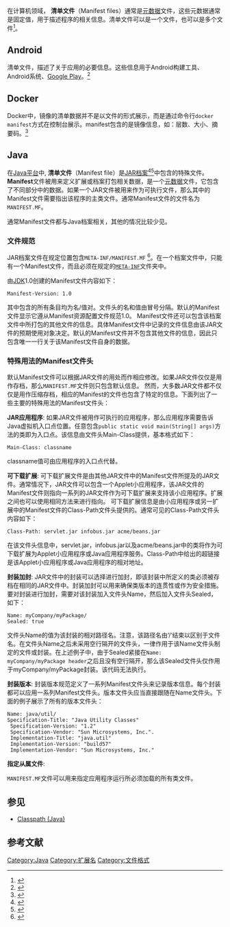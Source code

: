 {{NoteTA
| G1 = IT
}}
在计算机领域， '''清单文件'''（Manifest files）通常是[[元数据|元数据]]文件，这些元数据通常是固定值，用于描述程序的相关信息。清单文件可以是一个文件，也可以是多个文件<ref>{{Cite web|title=Creating GitHub Apps from a manifest|url=https://developer.github.com/apps/building-github-apps/creating-github-apps-from-a-manifest/|accessdate=2020-02-26|work=GitHub Developer|language=en|archive-date=2020-10-28|archive-url=https://web.archive.org/web/20201028050311/https://developer.github.com/apps/building-github-apps/creating-github-apps-from-a-manifest/|dead-url=no}}</ref>。

== Android ==
清单文件，描述了关于应用的必要信息。这些信息用于Android构建工具、Android系统、[[Google_Play|Google Play]]。<ref>{{Cite web|title=App Manifest Overview|url=https://developer.android.com/guide/topics/manifest/manifest-intro|accessdate=2020-02-26|work=Android Developers|language=en|archive-date=2021-03-14|archive-url=https://web.archive.org/web/20210314114719/https://developer.android.com/guide/topics/manifest/manifest-intro|dead-url=no}}</ref>

== Docker ==
Docker中，镜像的清单数据并不是以文件的形式展示，而是通过命令行<code>docker manifest</code>方式在控制台展示。manifest包含的是镜像信息，如：层数、大小、摘要码。<ref>{{Cite web|title=docker manifest|url=https://docs.docker.com/engine/reference/commandline/manifest/|accessdate=2020-02-26|date=2020-02-25|work=Docker Documentation|language=en|archive-date=2021-03-26|archive-url=https://web.archive.org/web/20210326200403/https://docs.docker.com/engine/reference/commandline/manifest/|dead-url=no}}</ref>

== Java ==
在[[Java平臺|Java平台]]中, '''清单文件'''（Manifest file）是[[JAR_(文件格式)|JAR档案]]<ref>{{Cite web |url=http://java.sun.com/developer/Books/javaprogramming/JAR/basics/manifest.html |title=存档副本 |access-date=2011-11-17 |archive-date=2012-06-26 |archive-url=https://web.archive.org/web/20120626125503/http://java.sun.com/developer/Books/javaprogramming/JAR/basics/manifest.html |dead-url=no }}</ref><ref>{{Cite web |url=http://download.oracle.com/javase/6/docs/technotes/guides/jar/jar.html#JAR%20Manifest |title=存档副本 |access-date=2011-11-17 |archive-date=2011-11-02 |archive-url=https://web.archive.org/web/20111102065209/http://download.oracle.com/javase/6/docs/technotes/guides/jar/jar.html#JAR%20Manifest |dead-url=no }}</ref>中包含的特殊文件。'''Manifest'''文件被用来定义扩展或档案打包相关数据，是一个[[元数据|元数据]]文件，它包含了不同部分中的{{link-en|名/值对|Attribute–value_pair}}数据。如果一个JAR文件被用来作为可执行文件，那么其中的Manifest文件需要指出该程序的主类文件。通常Manifest文件的文件名为<code>MANIFEST.MF</code>。

通常Manifest文件都与Java档案相关，其他的情况比较少见。

===文件规范===
JAR档案文件在规定位置包含<code>META-INF/MANIFEST.MF</code> <ref name="jarspec">{{Cite web |url=http://download.oracle.com/javase/6/docs/technotes/guides/jar/jar.html |title=存档副本 |access-date=2011-11-17 |archive-date=2011-11-02 |archive-url=https://web.archive.org/web/20111102065209/http://download.oracle.com/javase/6/docs/technotes/guides/jar/jar.html |dead-url=no }}</ref>。在一个档案文件中，只能有一个Manifest文件，而且必须在规定的<code>[[JAR_(file_format)|META-INF]]</code>文件夹中。  

由[[Java软件开发包|JDK]]1.0创建的Manifest文件内容如下：

 Manifest-Version: 1.0

其中包含的所有条目均为名/值对。文件头的名和值由冒号分隔。默认的Manifest文件显示它遵从Manifest资源配置文件规范1.0。
Manifest文件还可以包含该档案文件中所打包的其他文件的信息。具体Manifest文件中记录的文件信息由该JAR文件的预期使用对象决定。默认的Manifest文件并不包含其他文件的信息，因此只包含唯一一行关于该Manifest文件自身的数据。

===特殊用法的Manifest文件头===
默认Manifest文件可以根据JAR文件的用处而作相应修改。如果JAR文件仅仅是用作存档，那么<code>MANIFEST.MF</code>文件则只包含默认信息。
然而，大多数JAR文件都不仅仅是用作压缩存档，相应的Manifest的文件也包含了特定的信息。下面列出了一些主要的特殊用法的Manifest文件头：

'''JAR应用程序''': 
如果JAR文件被用作可执行的应用程序，那么应用程序需要告诉Java虚拟机入口点位置。任意包含<code>public static void main(String[] args)</code>方法的类即为入口点。该信息由文件头Main-Class提供，基本格式如下： 

 Main-Class: classname

classname值可由应用程序的入口点代替。

'''可下载扩展''':  
可下载扩展文件是由其他JAR文件中的Manifest文件所提及的JAR文件。通常情况下，JAR文件可以包含一个Applet小应用程序，该JAR文件的Manifest文件则指向一系列的JAR文件作为可下载扩展来支持该小应用程序。扩展之间也可以使用相同方法来进行指向。
可下载扩展信息是由小应用程序或另一扩展中的Manifest文件的Class-Path文件头提供的。通常可见的Class-Path文件头内容如下：

 Class-Path: servlet.jar infobus.jar acme/beans.jar

在该文件头信息中，servlet.jar，infobus.jar以及acme/beans.jar中的类将作为可下载扩展为Applet小应用程序或Java应用程序服务。Class-Path中给出的超链接是该Applet小应用程序或Java应用程序的相对地址。

'''封装加封''': 
JAR文件中的封装可以选择进行加封，即该封装中所定义的类必须被存档在相同的JAR文件中。封装加封可以用来确保类版本的连贯性或作为安全措施。
要对封装进行加封，需要对该封装加入文件头Name，然后加入文件头Sealed，如下：

 Name: myCompany/myPackage/
 Sealed: true

文件头Name的值为该封装的相对路径名。注意，该路径名由‘/’结束以区别于文件名。在文件头Name之后未采用空行隔开的文件头，一律作用于该Name文件头制定的文件或封装。在上述例子中，由于Sealed紧接在<code>Name: myCompany/myPackage header</code>之后且没有空行隔开，那么该Sealed文件头仅作用于myCompany/myPackage封装。该代码无法执行。

'''封装版本''': 
封装版本规范定义了一系列Manifest文件头来记录版本信息。每个封装都可以应用一系列Manifest文件头。版本文件头应当直接跟随在Name文件头。下面的例子展示了所有的版本文件头：

 Name: java/util/
 Specification-Title: "Java Utility Classes" <br />
 Specification-Version: "1.2"<br />
 Specification-Vendor: "Sun Microsystems, Inc.".<br />
 Implementation-Title: "java.util" <br />
 Implementation-Version: "build57"<br />
 Implementation-Vendor: "Sun Microsystems, Inc."<br />

'''指定从属文件''':

<code>MANIFEST.MF</code>文件可以用来指定应用程序运行所必须加载的所有类文件。

== 参见 ==
* [[Classpath_(Java)|Classpath (Java)]]

== 参考文献 ==
<references/>

[[Category:Java|Category:Java]]
[[Category:扩展名|Category:扩展名]]
[[Category:文件格式|Category:文件格式]]